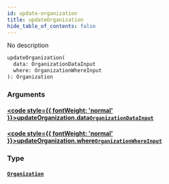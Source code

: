 ```yaml
---
id: update-organization
title: updateOrganization
hide_table_of_contents: false
---
```








No description

```graphql
updateOrganization(
  data: OrganizationDataInput
  where: OrganizationWhereInput
): Organization
```


### Arguments

#### [<code style={{ fontWeight: 'normal' }}>updateOrganization.<b>data</b></code>](#)<Bullet />[`OrganizationDataInput`](/docs/api/inputs/organization-data-input) <Badge class="secondary" text="input"/>
> 
> 

#### [<code style={{ fontWeight: 'normal' }}>updateOrganization.<b>where</b></code>](#)<Bullet />[`OrganizationWhereInput`](/docs/api/inputs/organization-where-input) <Badge class="secondary" text="input"/>
> 
> 

### Type

#### [`Organization`](/docs/api/objects/organization) <Badge class="secondary" text="object"/>
> 
> 





